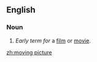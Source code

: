 ==English==

===Noun===
{{en-noun|head=[[moving]] [[picture]]}}
# {{label|en|dated}} ''Early term for'' a [[film]] or [[movie]].

[[zh:moving picture]]